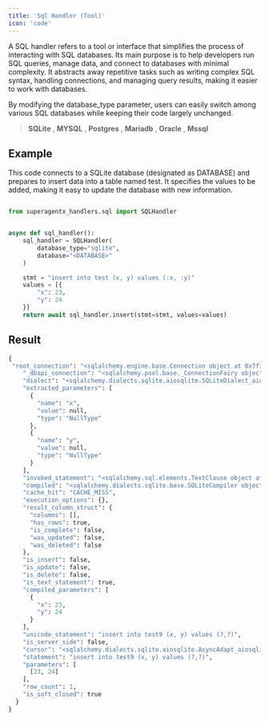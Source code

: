 ```yaml
---
title: 'Sql Handler (Tool)'
icon: 'code'
---
```


A SQL handler refers to a tool or interface that simplifies the process of interacting with SQL databases.
Its main purpose is to help developers run SQL queries, manage data, and connect to databases with minimal
complexity. It abstracts away repetitive tasks such as writing complex SQL syntax, handling connections,
and managing query results, making it easier to work with databases.

By modifying the database_type parameter, users can easily switch among various SQL databases while keeping their code
largely unchanged.
>**SQLite** , **MYSQL** , **Postgres** , **Mariadb** , **Oracle** , **Mssql**

## Example
This code connects to a SQLite database (designated as DATABASE) and prepares to insert data into a table named test.
It specifies the values to be added, making it easy to update the database with new information.

```python sql_handler.py

from superagentx_handlers.sql import SQLHandler


async def sql_handler():
    sql_handler = SQLHandler(
        database_type="sqlite",
        database="<DATABASE>"
    )

    stmt = "insert into test (x, y) values (:x, :y)"
    values = [{
        "x": 23,
        "y": 24
    }]
    return await sql_handler.insert(stmt=stmt, values=values)
```

## Result
```python sqlite
{
 "root_connection": "<sqlalchemy.engine.base.Connection object at 0x7f3bb8f4d010>",
    "_dbapi_connection": "<sqlalchemy.pool.base._ConnectionFairy object at 0x7f3bb8261f10>",
    "dialect": "<sqlalchemy.dialects.sqlite.aiosqlite.SQLiteDialect_aiosqlite object at 0x7f3bb83991f0>",
    "extracted_parameters": [
      {
        "name": "x",
        "value": null,
        "type": "NullType"
      },
      {
        "name": "y",
        "value": null,
        "type": "NullType"
      }
    ],
    "invoked_statement": "<sqlalchemy.sql.elements.TextClause object at 0x7f3bd440c140>",
    "compiled": "<sqlalchemy.dialects.sqlite.base.SQLiteCompiler object at 0x7f3bb6919610>",
    "cache_hit": "CACHE_MISS",
    "execution_options": {},
    "result_column_struct": {
      "columns": [],
      "has_rows": true,
      "is_complete": false,
      "was_updated": false,
      "was_deleted": false
    },
    "is_insert": false,
    "is_update": false,
    "is_delete": false,
    "is_text_statement": true,
    "compiled_parameters": [
      {
        "x": 23,
        "y": 24
      }
    ],
    "unicode_statement": "insert into test9 (x, y) values (?,?)",
    "is_server_side": false,
    "cursor": "<sqlalchemy.dialects.sqlite.aiosqlite.AsyncAdapt_aiosqlite_cursor object at 0x7f3bb6a80580>",
    "statement": "insert into test9 (x, y) values (?,?)",
    "parameters": [
      [23, 24]
    ],
    "row_count": 1,
    "is_soft_closed": true
  }
}
```